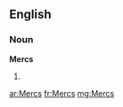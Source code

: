 ==English==

===Noun===
'''Mercs'''

# {{plural of|[[Merc]]}}

[[ar:Mercs]]
[[fr:Mercs]]
[[mg:Mercs]]